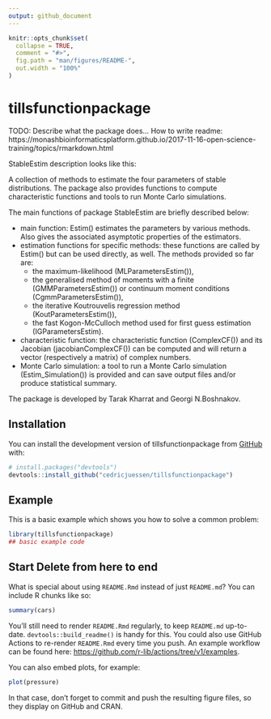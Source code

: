 ```yaml
---
output: github_document
---
```


<!-- README.md is generated from README.Rmd. Please edit that file -->

```r
knitr::opts_chunk$set(
  collapse = TRUE,
  comment = "#>",
  fig.path = "man/figures/README-",
  out.width = "100%"
)
```

# tillsfunctionpackage

<!-- badges: start -->
<!-- badges: end -->

TODO: Describe what the package does... How to write readme: https://monashbioinformaticsplatform.github.io/2017-11-16-open-science-training/topics/rmarkdown.html

StableEstim description looks like this:

A collection of methods to estimate the four parameters of stable distributions. The package also provides functions to compute characteristic functions and tools to run Monte Carlo simulations.

The main functions of package StableEstim are briefly described below:

*   main function: Estim() estimates the parameters by various methods. Also gives the associated asymptotic properties of the estimators.
*   estimation functions for specific methods: these functions are called by Estim() but can be used directly, as well. The methods provided so far are:
    * the maximum-likelihood (MLParametersEstim()),
    * the generalised method of moments with a finite (GMMParametersEstim()) or continuum moment conditions (CgmmParametersEstim()),
    * the iterative Koutrouvelis regression method (KoutParametersEstim()),
    * the fast Kogon-McCulloch method used for first guess estimation (IGParametersEstim).
*   characteristic function: the characteristic function (ComplexCF()) and its Jacobian (jacobianComplexCF()) can be computed and will return a vector (respectively a matrix) of complex numbers.
*   Monte Carlo simulation: a tool to run a Monte Carlo simulation (Estim_Simulation()) is provided and can save output files and/or produce statistical summary.

The package is developed by Tarak Kharrat and Georgi N.Boshnakov.

## Installation

You can install the development version of tillsfunctionpackage from [GitHub](https://github.com/) with:

``` r
# install.packages("devtools")
devtools::install_github("cedricjuessen/tillsfunctionpackage")
```

## Example

This is a basic example which shows you how to solve a common problem:

```r
library(tillsfunctionpackage)
## basic example code
```





## Start Delete from here to end

What is special about using `README.Rmd` instead of just `README.md`? You can include R chunks like so:

```r
summary(cars)
```

You'll still need to render `README.Rmd` regularly, to keep `README.md` up-to-date. `devtools::build_readme()` is handy for this. You could also use GitHub Actions to re-render `README.Rmd` every time you push. An example workflow can be found here: <https://github.com/r-lib/actions/tree/v1/examples>.

You can also embed plots, for example:

```r
plot(pressure)
```

In that case, don't forget to commit and push the resulting figure files, so they display on GitHub and CRAN.
